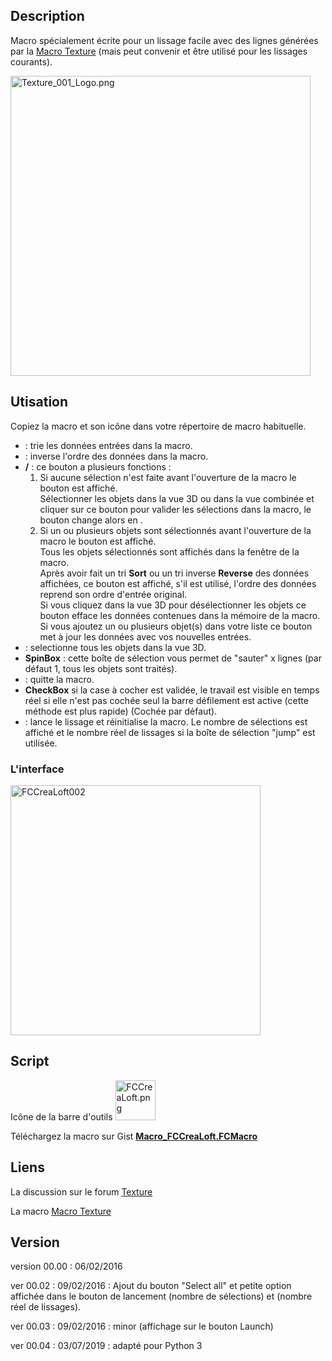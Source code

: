 <languages/>

{{Macro/fr
|Name=Macro Loft
|Name/fr=Macro Loft
|Icon=FCCreaLoft.png
|Description=Crée un lissage avec les polylignes sélectionnées. Spécialement écrit pour faciliter la création de lissage avec les polylignes générées par la [https://www.freecadweb.org/wiki/Macro_Texture Macro Texture] (mais peut convenir et être utilisé pour les lissages communs).
|Author=Mario52
|Version=00.04
|Date=2019-07-03
|Download=[https://wiki.freecad.org/images/2/29/FCCreaLoft.png Icône de la barre d'outils]
|FCVersion=Toutes
|SeeAlso=[[Macro_Texture/fr|Macro Texture]]
}}

==Description==

Macro spécialement écrite pour un lissage facile avec des lignes générées par la [[Macro Texture/fr|Macro Texture]] (mais peut convenir et être utilisé pour les lissages courants).<br />

{{Codeextralink|https://gist.githubusercontent.com/mario52a/c477f892233d6abe02df5e97af828ff4/raw/d633193c577e8257ef458b8c1824d1047c3c6613/Macro_FCCreaLoft.FCMacro}}

[[File:Texture_001_Logo.png|480px]]
{{Caption|Texture_001_Logo}}

<span id="Usage"></span>
==Utisation==

Copiez la macro et son icône dans votre répertoire de macro habituelle.

* '''{{KEY|Sort}}''' : trie les données entrées dans la macro.
* '''{{KEY|Reverse}}''' : inverse l'ordre des données dans la macro. 
* '''{{KEY|Reset}}/{{KEY|Upgrade}}''' : ce bouton a plusieurs fonctions :
*#Si aucune sélection n'est faite avant l'ouverture de la macro le bouton {{KEY|Upgrade}} est affiché.<br />Sélectionner les objets dans la vue 3D ou dans la vue combinée et cliquer sur ce bouton pour valider les sélections dans la macro, le bouton change alors en {{KEY|Reset}}.
*#Si un ou plusieurs objets sont sélectionnés avant l'ouverture de la macro le bouton {{KEY|Reset}} est affiché.<br />Tous les objets sélectionnés sont affichés dans la fenêtre de la macro.<br />Après avoir fait un tri '''Sort''' ou un tri inverse '''Reverse''' des données affichées, ce bouton {{KEY|Reset}} est affiché, s'il est utilisé, l'ordre des données reprend son ordre d'entrée original.<br />Si vous cliquez dans la vue 3D pour désélectionner les objets ce bouton efface les données contenues dans la mémoire de la macro.<br />Si vous ajoutez un ou plusieurs objet(s) dans votre liste ce bouton met à jour les données avec vos nouvelles entrées.
* '''{{KEY|Select all}}''' : selectionne tous les objets dans la vue 3D.
* '''SpinBox''' : cette boîte de sélection vous permet de "sauter" x lignes (par défaut 1, tous les objets sont traités).
* '''{{KEY|Quit}}''' : quitte la macro.
* '''CheckBox''' si la case à cocher est validée, le travail est visible en temps réel si elle n'est pas cochée seul la barre défilement est active (cette méthode est plus rapide) (Cochée par défaut).
* '''{{KEY|Launch the Lofting}}''' : lance le lissage et réinitialise la macro. Le nombre de sélections est affiché et le nombre réel de lissages si la boîte de sélection "jump" est utilisée.

<span id="The_interface"></span>
===L'interface===

[[File:Macro FCCreaLoft 01.png|400px|left|FCCreaLoft002]]
{{clear}}

==Script==

Icône de la barre d'outils [[Image:FCCreaLoft.png|64px]]

Téléchargez la macro sur Gist [https://gist.github.com/mario52a/c477f892233d6abe02df5e97af828ff4 '''Macro_FCCreaLoft.FCMacro''']

<span id="Links"></span>
==Liens==

La discussion sur le forum [http://forum.freecadweb.org/viewtopic.php?f=24&t=5893&start=10 Texture]

La macro [[Macro Texture/fr|Macro Texture]]

==Version==

version 00.00 : 06/02/2016

ver 00.02 : 09/02/2016 : Ajout du bouton "Select all" et petite option affichée dans le bouton de lancement (nombre de sélections) et (nombre réel de lissages).

ver 00.03 : 09/02/2016 : minor (affichage sur le bouton Launch)

ver 00.04 : 03/07/2019 : adapté pour Python 3